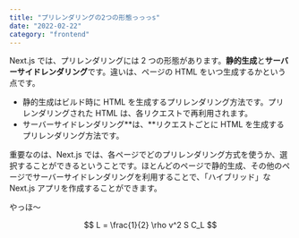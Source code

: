 ```yaml
---
title: "プリレンダリングの2つの形態っっっs"
date: "2022-02-22"
category: "frontend"
---
```


Next.js では、プリレンダリングには 2 つの形態があります。**静的生成**と**サーバーサイドレンダリング**です。違いは、ページの HTML をいつ生成するかという点です。

- 静的生成はビルド時に HTML を生成するプリレンダリング方法です。プリレンダリングされた HTML は、各リクエストで再利用されます。
- サーバーサイドレンダリング**は、**リクエストごとに HTML を生成するプリレンダリング方法です。

重要なのは、Next.js では、各ページでどのプリレンダリング方式を使うか、選択することができるということです。ほとんどのページで静的生成、その他のページでサーバーサイドレンダリングを利用することで、「ハイブリッド」な Next.js アプリを作成することができます。

<Highlight>やっほ～</Highlight>

$$
L = \frac{1}{2} \rho v^2 S C_L
$$
